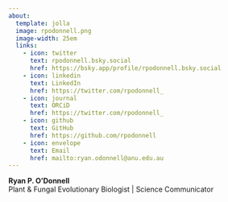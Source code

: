 ```yaml
---
about:
  template: jolla 
  image: rpodonnell.png
  image-width: 25em
  links:
    - icon: twitter
      text: rpodonnell.bsky.social 
      href: https://bsky.app/profile/rpodonnell.bsky.social
    - icon: linkedin 
      text: LinkedIn 
      href: https://twitter.com/rpodonnell_
    - icon: journal 
      text: ORCiD 
      href: https://twitter.com/rpodonnell_
    - icon: github
      text: GitHub
      href: https://github.com/rpodonnell
    - icon: envelope
      text: Email
      href: mailto:ryan.odonnell@anu.edu.au
---
```


**Ryan P. O'Donnell**<br>
Plant & Fungal Evolutionary Biologist | Science Communicator
